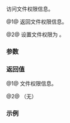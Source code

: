 {{cpp/filesystem/file_status/title|permissions}}
{{cpp/filesystem/file_status/navbar}}
{{dcl begin}}
{{dcl|since=c++17|num=1|1=
std::filesystem::perms permissions() const noexcept;
}}
{{dcl|since=c++17|num=2|1=
void permissions( std::filesystem::perms perm ) noexcept;
}}
{{dcl end}}

访问文件权限信息。

@1@ 返回文件权限信息。

@2@ 设置文件权限为 {{c|perm}}。

===参数===
{{par begin}}
{{par | perm | 要设置的文件权限}}
{{par end}}

===返回值===
@1@ 文件权限信息。

@2@ （无）

===示例===
{{cpp/filesystem/permissions_example}}

{{langlinks|en|es|ja}}